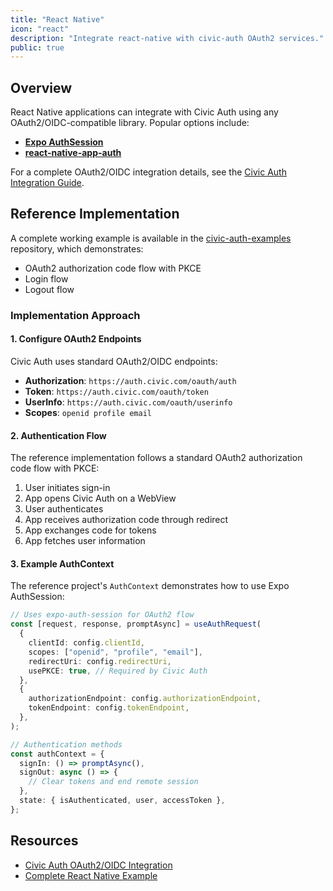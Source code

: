 ```yaml
---
title: "React Native"
icon: "react"
description: "Integrate react-native with civic-auth OAuth2 services."
public: true
---
```


## Overview

React Native applications can integrate with Civic Auth using any OAuth2/OIDC-compatible library. Popular options include:

- [**Expo AuthSession**](https://docs.expo.dev/versions/latest/sdk/auth-session/)
- [**react-native-app-auth**](https://github.com/FormidableLabs/react-native-app-auth)

For a complete OAuth2/OIDC integration details, see the [Civic Auth Integration Guide](/integration/other).

## Reference Implementation

A complete working example is available in the [civic-auth-examples](https://github.com/civicteam/civic-auth-examples/tree/main/packages/mobile/react-native-expo) repository, which demonstrates:

- OAuth2 authorization code flow with PKCE
- Login flow
- Logout flow

### Implementation Approach

#### 1. Configure OAuth2 Endpoints

Civic Auth uses standard OAuth2/OIDC endpoints:

- **Authorization**: `https://auth.civic.com/oauth/auth`
- **Token**: `https://auth.civic.com/oauth/token`
- **UserInfo**: `https://auth.civic.com/oauth/userinfo`
- **Scopes**: `openid profile email`

#### 2. Authentication Flow

The reference implementation follows a standard OAuth2 authorization code flow with PKCE:

1. User initiates sign-in
2. App opens Civic Auth on a WebView
3. User authenticates
4. App receives authorization code through redirect
5. App exchanges code for tokens
6. App fetches user information

#### 3. Example AuthContext

The reference project's `AuthContext` demonstrates how to use Expo AuthSession:

```typescript
// Uses expo-auth-session for OAuth2 flow
const [request, response, promptAsync] = useAuthRequest(
  {
    clientId: config.clientId,
    scopes: ["openid", "profile", "email"],
    redirectUri: config.redirectUri,
    usePKCE: true, // Required by Civic Auth
  },
  {
    authorizationEndpoint: config.authorizationEndpoint,
    tokenEndpoint: config.tokenEndpoint,
  },
);

// Authentication methods
const authContext = {
  signIn: () => promptAsync(),
  signOut: async () => {
    // Clear tokens and end remote session
  },
  state: { isAuthenticated, user, accessToken },
};
```

## Resources

- [Civic Auth OAuth2/OIDC Integration](/integration/other)
- [Complete React Native Example](https://github.com/civicteam/civic-auth-examples/tree/main/packages/mobile/react-native-expo)
